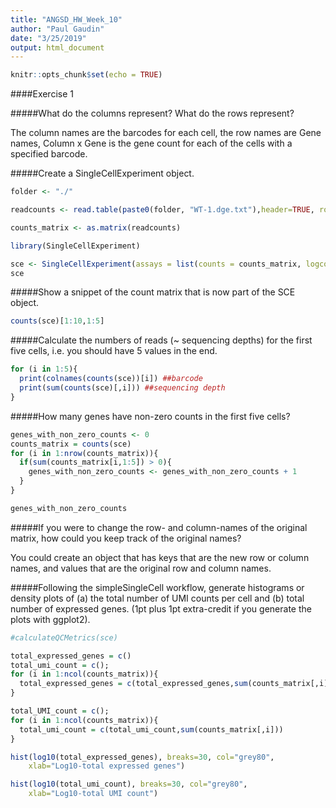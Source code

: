 ```yaml
---
title: "ANGSD_HW_Week_10"
author: "Paul Gaudin"
date: "3/25/2019"
output: html_document
---
```


```r
knitr::opts_chunk$set(echo = TRUE)
```

####Exercise 1

#####What do the columns represent? What do the rows represent? 

The column names are the barcodes for each cell, the row names are Gene names, Column x Gene is the gene count for each of the cells with a specified barcode. 

#####Create a SingleCellExperiment object.

```r
folder <- "./"

readcounts <- read.table(paste0(folder, "WT-1.dge.txt"),header=TRUE, row.names=1)

counts_matrix <- as.matrix(readcounts)

library(SingleCellExperiment)

sce <- SingleCellExperiment(assays = list(counts = counts_matrix, logcounts = log10(counts_matrix)))
sce
```

#####Show a snippet of the count matrix that is now part of the SCE object.
```r
counts(sce)[1:10,1:5]
```

#####Calculate the numbers of reads (~ sequencing depths) for the first five cells, i.e. you should have 5 values in the end.
```r
for (i in 1:5){
  print(colnames(counts(sce))[i]) ##barcode
  print(sum(counts(sce)[,i])) ##sequencing depth
}
```

#####How many genes have non-zero counts in the first five cells?
```r
genes_with_non_zero_counts <- 0
counts_matrix = counts(sce)
for (i in 1:nrow(counts_matrix)){
  if(sum(counts_matrix[i,1:5]) > 0){
    genes_with_non_zero_counts <- genes_with_non_zero_counts + 1
  }
}

genes_with_non_zero_counts
```

#####If you were to change the row- and column-names of the original matrix, how could you keep track of the original names? 

You could create an object that has keys that are the new row or column names, and values that are the original row and column names. 

#####Following the simpleSingleCell workflow, generate histograms or density plots of (a) the total number of UMI counts per cell and (b) total number of expressed genes. (1pt plus 1pt extra-credit if you generate the plots with ggplot2).

```r

#calculateQCMetrics(sce)

total_expressed_genes = c()
total_umi_count = c();
for (i in 1:ncol(counts_matrix)){
  total_expressed_genes = c(total_expressed_genes,sum(counts_matrix[,i] > 0))
}

total_UMI_count = c();
for (i in 1:ncol(counts_matrix)){
  total_umi_count = c(total_umi_count,sum(counts_matrix[,i]))
}

hist(log10(total_expressed_genes), breaks=30, col="grey80",
    xlab="Log10-total expressed genes")

hist(log10(total_umi_count), breaks=30, col="grey80",
    xlab="Log10-total UMI count")

```
